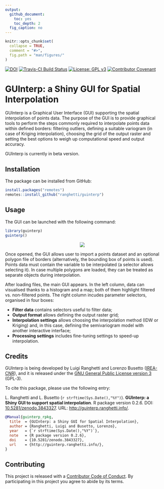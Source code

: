 ```yaml
---
output:
  github_document:
    toc: yes
    toc_depth: 2
  fig_caption: no
---
```


<!-- IMPORTANT: do NOT edit README.Rmd! Edit index.Rmd instead, -->
<!-- and generate README.Rmd using utils/code/create_README.sh  -->

```r
knitr::opts_chunk$set(
  collapse = TRUE,
  comment = "#>",
  fig.path = "man/figures/"
)
```

[![DOI](https://zenodo.org/badge/DOI/10.5281/zenodo.3843327.svg)](https://doi.org/10.5281/zenodo.3843327)
[![Travis-CI Build Status](https://travis-ci.com/ranghetti/guinterp.svg?branch=master)](https://travis-ci.com/ranghetti/guinterp)
[![License: GPL v3](https://img.shields.io/badge/License-GPL%20v3-blue.svg)](http://www.gnu.org/licenses/gpl-3.0)
[![Contributor Covenant](https://img.shields.io/badge/Contributor%20Covenant-v1.4%20adopted-ff69b4.svg)](http://guinterp.ranghetti.info/.github/CODE-OF-CONDUCT.html)

# GUInterp: a Shiny GUI for Spatial Interpolation

GUInterp is a Graphical User Interface (GUI) supporting the spatial interpolation of points data.
The purpose of the GUI is to provide graphical tools to perform the steps
commonly required to interpolate points data within defined borders:
filtering outliers,
defining a suitable variogram (in case of Kriging interpolation),
choosing the grid of the output raster and
setting the best options to weigh up computational speed and output accuracy.

GUInterp is currently in beta version. 


## Installation

The package can be installed from GitHub:
```r
install.packages("remotes")
remotes::install_github("ranghetti/guinterp")
```


## Usage

The GUI can be launched with the following command:
```r
library(guinterp)
guinterp()
```

<p style="text-align:center;">
  <a href="https://raw.githubusercontent.com/ranghetti/guinterp/master/man/figures/guinterp-0.png" target="_blank">
    <img src="man/figures/guinterp-0_small.png">
  </a>
</p>

Once opened, the GUI allows user to import a points dataset and an optional polygon 
file of borders (alternatively, the bounding box of points is used).
Points data must contain the variable to be interpolated (a selector allows 
selecting it).
In case multiple polygons are loaded, they can be treated as separate objects
during interpolation.

After loading files, the main GUI appears.
In the left column, data can visualised thanks to a histogram and a map;
both of them highlight filtered vs. non-filtered points.
The right column incudes parameter selectors, organised in four boxes:

- **Filter data** contains selectors useful to filter data;
- **Output format** allows defining the output raster grid;
- **Interpolation settings** allows choosing the interpolation method
    (IDW or Kriging) and, in this case, defining the semivariogram model
    with another interactive interface;
- **Processing settings** includes fine-tuning settings to speed-up interpolation.


## Credits

GUInterp is being developed by Luigi Ranghetti and Lorenzo Busetto
([IREA-CNR](http://www.irea.cnr.it)),
and it is released under the [GNU General Public License version 3](https://www.gnu.org/licenses/gpl-3.0.html) (GPL‑3).

To cite this package, please use the following entry:

L. Ranghetti and L. Busetto (`r strftime(Sys.Date(),"%Y")`).
**GUInterp: a Shiny GUI to support spatial interpolation**.
R package version 0.2.6.
DOI: [10.5281/zenodo.3843327](https://dx.doi.org/10.5281/zenodo.3843327).
URL: [http://guinterp.ranghetti.info/](http://guinterp.ranghetti.info/).

```bibtex
@Manual{guinterp_rpkg,
  title  = {GUInterp: a Shiny GUI for Spatial Interpolation},
  author = {Ranghetti, Luigi and Busetto, Lorenzo},
  year   = {`r strftime(Sys.Date(),"%Y")`},
  note   = {R package version 0.2.6},
  doi    = {10.5281/zenodo.3843327},
  url    = {http://guinterp.ranghetti.info/},
}
```

## Contributing

This project is released with a [Contributor Code of Conduct](http://guinterp.ranghetti.info/.github/CODE-OF-CONDUCT.html).
By participating in this project you agree to abide by its terms.
